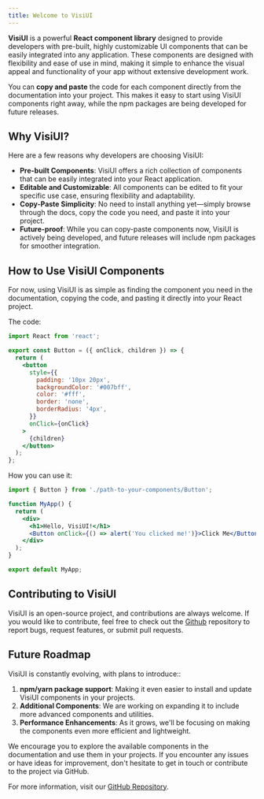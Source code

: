 ```yaml
---
title: Welcome to VisiUI
---
```


**VisiUI** is a powerful **React component library** designed to provide developers with pre-built, highly customizable UI components that can be easily integrated into any application. These components are designed with flexibility and ease of use in mind, making it simple to enhance the visual appeal and functionality of your app without extensive development work.

You can **copy and paste** the code for each component directly from the documentation into your project. This makes it easy to start using VisiUI components right away, while the npm packages are being developed for future releases.

## Why VisiUI?

Here are a few reasons why developers are choosing VisiUI:

- **Pre-built Components**: VisiUI offers a rich collection of components that can be easily integrated into your React application.
- **Editable and Customizable**: All components can be edited to fit your specific use case, ensuring flexibility and adaptability.
- **Copy-Paste Simplicity**: No need to install anything yet—simply browse through the docs, copy the code you need, and paste it into your project.
- **Future-proof**: While you can copy-paste components now, VisiUI is actively being developed, and future releases will include npm packages for smoother integration.
  
## How to Use VisiUI Components

For now, using VisiUI is as simple as finding the component you need in the documentation, copying the code, and pasting it directly into your React project.

The code:
```jsx
import React from 'react';

export const Button = ({ onClick, children }) => {
  return (
    <button
      style={{
        padding: '10px 20px',
        backgroundColor: '#007bff',
        color: '#fff',
        border: 'none',
        borderRadius: '4px',
      }}
      onClick={onClick}
    >
      {children}
    </button>
  );
};

```

How you can use it:

```jsx
import { Button } from './path-to-your-components/Button';

function MyApp() {
  return (
    <div>
      <h1>Hello, VisiUI!</h1>
      <Button onClick={() => alert('You clicked me!')}>Click Me</Button>
    </div>
  );
}

export default MyApp;
```


## Contributing to VisiUI

VisiUI is an open-source project, and contributions are always welcome. If you would like to contribute, feel free to check out the [Github](https://github.com/VisiUI/components) repository to report bugs, request features, or submit pull requests.

## Future Roadmap

VisiUI is constantly evolving, with plans to introduce::

1. **npm/yarn package support**: Making it even easier to install and update VisiUI components in your projects.
2. **Additional Components**: We are working on expanding it to include more advanced components and utilities.
3. **Performance Enhancements**: As it grows, we'll be focusing on making the components even more efficient and lightweight.

We encourage you to explore the available components in the documentation and use them in your projects. If you encounter any issues or have ideas for improvement, don't hesitate to get in touch or contribute to the project via GitHub.

For more information, visit our [GitHub Repository](https://github.com/VisiUI/components).